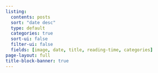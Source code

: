 ```yaml
---
listing:
  contents: posts
  sort: "date desc"
  type: default
  categories: true
  sort-ui: false
  filter-ui: false
  fields: [image, date, title, reading-time, categories]
page-layout: full
title-block-banner: true
---
```

